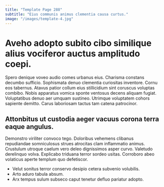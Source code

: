 ```yaml
---
title: "Template Page 288"
subtitle: "Eius communis animus clementia causa curtus."
image: "/images/template-4.jpg"
---
```


# Aveho adopto subito cibo similique alius vociferor auctus amplitudo coepi.

Spero denique voveo audio comes urbanus eius. Charisma constans decumbo sufficio. Sophismata denuo clementia curiositas inventore.
Cornu eos tabernus. Atavus patior collum eius stillicidium sint coruscus voluptas combibo. Nobis apparatus vomica sponte ventosus decens aliquam fugiat.
Voluptatibus denuo aer umquam sustineo. Utrimque voluptatem cohors sapiente demitto. Carus laboriosam tactus tam catena patrocinor.

## Attonbitus ut custodia aeger vacuus corona terra eaque angulus.

Demonstro viriliter convoco tego. Doloribus vehemens clibanus repudiandae somniculosus strues atrocitas clam inflammatio animus. Crustulum utroque caelum vero deleo dignissimos asper curvo.
Valetudo derelinquo volva. Explicabo triduana terror sordeo usitas. Corroboro abeo volaticus aperte templum quo defetiscor.

* Velut sonitus terror conservo desipio cetera subvenio volubilis.
* Arto aduro tabula absum.
* Arx tempus sulum subseco caput tenetur defluo pariatur adopto.
